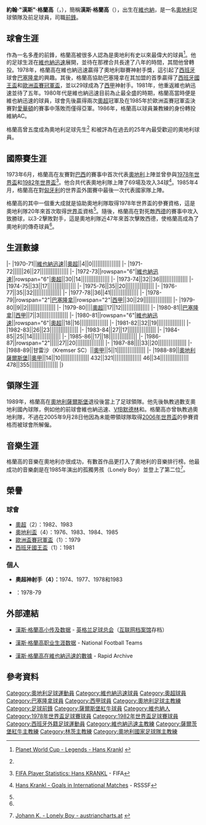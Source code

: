{{noteTA
|T=zh-hans:汉斯·克兰克尔; zh-hk:漢斯·格蘭高; zh-tw:漢斯·克蘭克爾
|G1=足球
|G2=西甲
|G3=uefa
|G4=英超
|1=zh-hans:汉斯·克兰克尔; zh-hk:漢斯·格蘭高; zh-tw:漢斯·克蘭克爾
|2=zh-hans:克兰克尔; zh-hk:格蘭高; zh-tw:克蘭克爾
|3=zh-hans:约翰·"汉斯"·克兰克尔; zh-hk:約翰·"漢斯"·格蘭高; zh-tw:約翰·"漢斯"·克蘭克爾
}}
{{Football manager infobox
| playername = Hans Krankl
| image = [[Image:Hans_Krankl.jpg|center]]
| fullname = Johann Krankl
| dateofbirth = {{birth date and age|1953|2|14|df=y}}
| cityofbirth = [[維也納|維也納]]
| countryofbirth = {{AUT}}
| height = {{Height|m=1.82}}
| position = [[前鋒_(足球)|前鋒]]
| currentclub  = --
| youthyears = 
| youthclubs = 
| years = 1970–71<br/>1971–72<br/>1972–78<br/>1978–79<br/>1980<br/>1980<br/>1981–86<br/>1986–88<br/>1988<br/>1989
| clubs = [[維也納迅速足球會|維也納迅速]]<br/>{{Link-en|維納AC|Wiener Athletiksport Club}}<br/>[[維也納迅速足球會|維也納迅速]]<br/>[[巴塞隆拿足球會|巴塞隆拿]]<br/>{{Link-en|第一維也納|First Vienna FC}}<br/>[[巴塞隆拿足球會|巴塞隆拿]]<br/>[[維也納迅速足球會|維也納迅速]]<br/>{{Link-en|維納AC|Wiener Athletiksport Club}}<br/>甘雷沙（Kremser SC）<br/>[[薩爾斯堡紅牛足球俱樂部|奧地利薩爾斯堡]]<br/>'''合計'''
| caps(goals) = {{0}}{{0}}4 {{0}}{{0}}(0)<br/>{{0}}26 {{0}}(27)<br/>201 (160)<br/>{{0}}39 {{0}}(31)<br/>{{0}}17 {{0}}(13)<br/>{{0}}{{0}}7 {{0}}{{0}}(3)<br/>145 (107)<br/>{{0}}60 {{0}}(40)<br/>{{0}}{{0}}5 {{0}}{{0}}(1)<br/>{{0}}14 {{0}}(10)<br/>'''518 (392)'''
| nationalyears = 1973-85
| nationalteam = {{fb|AUT}}
| nationalcaps(goals) = 69 (34)
| manageryears = 1989–92<br/>1992–94<br/>1994–95<br/>1996<br/>1997<br/>1998–99<br/>2000<br/>2000–01<br/>2002–05<br/>2009
| managerclubs = [[維也納迅速足球會|維也納迅速]]<br/>[[VfB默德林|VfB默德林]]<br/>{{Link-en|FC因斯布魯克|FC Tirol Innsbruck}}<br/>[[VfB默德林|VfB默德林]]<br/>基華多夫（SV Gerasdorf）<br/>[[薩爾斯堡紅牛足球俱樂部|奧地利薩爾斯堡]]<br/>[[幸運科隆|幸運科隆]]<br/>[[VfB默德林|VfB默德林]]<br/>[[奧地利國家足球隊|奧地利]]<br/>[[林茨足球會|林茨]]
}}

'''約翰·"漢斯"·格蘭高'''（'''{{lang-de|Johann "Hans" Krankl}}'''，{{bd|1953年|7月22日|catIdx=Krankl, Hans}}），簡稱'''漢斯·格蘭高'''（'''{{lang-de|Hans Krankl}}'''），出生在[[維也納|維也納]]，是一名[[奧地利|奧地利]]足球領隊及前足球員，司職[[前鋒_(足球)|前鋒]]。

==球會生涯==
作為一名多產的前鋒，格蘭高被很多人認為是奧地利有史以來最偉大的球員<ref name="pwc">{{en}}[http://www.planetworldcup.com/LEGENDS/krankl.html Planet World Cup - Legends - Hans Krankl] {{Wayback|url=http://www.planetworldcup.com/LEGENDS/krankl.html |date=20200801123710 }}</ref>。他的足球生涯在[[維也納迅速足球會|維也納迅速]]展開，並待在那裡合共長達了八年的時間，其間他曾轉投{{Link-en|維納AC|Wiener Athletiksport Club}}。1978年，格蘭高在維也納迅速贏得了奧地利聯賽神射手獎，這引起了[[西班牙|西班牙]]球會[[巴塞隆拿足球會|巴塞隆拿]]的興趣。其後，格蘭高協助巴塞隆拿在其加盟的首季贏得了[[西班牙國王盃|西班牙國王盃]]和[[歐洲盃賽冠軍盃|歐洲盃賽冠軍盃]]，並以29球成為了[[西班牙足球甲級聯賽|西甲]]神射手。1981年，他重返維也納迅速並待了五年。1980年代是維也納迅速目前為止最全盛的時期，格蘭高當時便是維也納迅速的球員，球會先後贏得兩次[[奧地利足球超級聯賽|奧超]]冠軍及在1985年於歐洲盃賽冠軍盃決賽對[[愛華頓足球會|愛華頓]]的賽事中落敗而僅得亞軍。1986年，格蘭高以球員兼教練的身份轉投維納AC。

格蘭高曾五度成為奧地利足球先生<ref name="pwc" /> 和被評為在過去的25年內最受歡迎的奧地利球員。

==國際賽生涯==
1973年6月，格蘭高在友賽對[[巴西國家足球隊|巴西]]的賽事中首次代表[[奧地利國家足球隊|奧地利]]上陣並曾參與[[1978年世界盃|1978年世界盃]]和[[1982年世界盃|1982年世界盃]]<ref>{{en}}[http://www.fifa.com/worldfootball/statisticsandrecords/players/player=52483/index.html FIFA Player Statistics: Hans KRANKL] {{Wayback|url=http://www.fifa.com/worldfootball/statisticsandrecords/players/player=52483/index.html |date=20150406153119 }} - FIFA</ref>。他合共代表奧地利隊上陣了69場及攻入34球<ref>{{en}}[http://www.rsssf.com/miscellaneous/krankl-intlg.html Hans Krankl - Goals in International Matches] {{Wayback|url=http://www.rsssf.com/miscellaneous/krankl-intlg.html |date=20080605010032 }} - RSSSF</ref>。1985年4月，格蘭高在對[[匈牙利國家足球隊|匈牙利]]的世界盃外圍賽中最後一次代表國家隊上陣。

格蘭高的其中一個重大成就是協助奧地利隊取得1978年世界盃的參賽資格，這是奧地利隊20年來首次取得[[世界盃|世界盃]]資格<ref name="pwc" />。隨後，格蘭高在對死敵[[德國國家足球隊|西德]]的賽事中攻入致勝球，以3-2擊敗對手，這是奧地利隊近47年來首次擊敗西德，使格蘭高成為了奧地利的傳奇球員<ref name="pwc" />。

==生涯數據==
{{Football player statistics 1|YY}}
{{Football player statistics 2|AUT|YY}}
|-
|1970-71||[[維也納迅速足球會|維也納迅速]]||[[奧地利足球超級聯賽|奧超]]||4||0||||||||||||||||
|-
|1971-72||{{Link-en|維納AC|Wiener Athletiksport Club}}||||26||27||||||||||||||||
|-
|1972-73||rowspan="6"|[[維也納迅速足球會|維也納迅速]]||rowspan="6"|[[奧地利足球超級聯賽|奧超]]||30||14||||||||||||||||
|-
|1973-74||32||36||||||||||||||||
|-
|1974-75||33||17||||||||||||||||
|-
|1975-76||35||20||||||||||||||||
|-
|1976-77||35||32||||||||||||||||
|-
|1977-78||36||41||||||||||||||||
{{Football player statistics 2|ESP|YY}}
|-
|1978-79||rowspan="2"|[[巴塞隆拿足球會|巴塞隆拿]]||rowspan="2"|[[西班牙足球甲級聯賽|西甲]]||30||29||||||||||||||||
|-
|1979-80||9||2||||||||||||||||
{{Football player statistics 2|AUT|YY}}
|-
|1979-80||{{Link-en|第一維也納|First Vienna FC}}||[[奧地利足球超級聯賽|奧超]]||17||12||||||||||||||||
{{Football player statistics 2|ESP|YY}}
|-
|1980-81||[[巴塞隆拿足球會|巴塞隆拿]]||[[西班牙足球甲級聯賽|西甲]]||7||3||||||||||||||||
{{Football player statistics 2|AUT|YY}}
|-
|1980-81||rowspan="6"|[[維也納迅速足球會|維也納迅速]]||rowspan="6"|[[奧地利足球超級聯賽|奧超]]||18||16||||||||||||||||
|-
|1981-82||32||19||||||||||||||||
|-
|1982-83||26||23||||||||||||||||
|-
|1983-84||27||17||||||||||||||||
|-
|1984-85||25||14||||||||||||||||
|-
|1985-86||17||18||||||||||||||||
|-
|1986-87||rowspan="2"|{{Link-en|維納AC|Wiener Athletiksport Club}}||||27||20||||||||||||||||
|-
|1987-88||||33||20||||||||||||||||
|-
|1988-89||甘雷沙（Kremser SC）||[[奧甲|奧甲]]||5||1||||||||||||||||
|-
|1988-89||[[薩爾斯堡紅牛足球俱樂部|奧地利薩爾斯堡]]||[[奧甲|奧甲]]||14||10||||||||||||||||
{{Football player statistics 3|2|AUT}}432||321||||||||||||||||
{{Football player statistics 4|ESP}}46||34||||||||||||||||
{{Football player statistics 5}}478||355||||||||||||||||
|}

==領隊生涯==
1989年，格蘭高在[[薩爾斯堡紅牛足球俱樂部|奧地利薩爾斯堡]]退役後當上了足球領隊。他先後執教過數支奧地利國內球隊，例如他的前球會維也納迅速、[[VfB默德林|VfB默德林]]和{{Link-en|FC因斯布魯克|FC Tirol Innsbruck}}。格蘭高亦曾執教過奧地利隊，不過在2005年9月28日他因為未能帶領球隊取得[[2006年世界盃|2006年世界盃]]的參賽資格而被球會所解僱。

==音樂生涯==
格蘭高的音樂在奧地利亦很成功，有數首作品更打入了奧地利的音樂排行榜。他最成功的音樂劇是在1985年演出的孤獨男孩（Lonely Boy）並登上了第二位<ref>{{de}}[http://austriancharts.at/showitem.asp?interpret=Johann+K.&titel=Lonely+Boy&cat=s Johann K. - Lonely Boy - austriancharts.at<!-- Bot generated title -->] {{Wayback|url=http://austriancharts.at/showitem.asp?interpret=Johann+K.&titel=Lonely+Boy&cat=s |date=20070930015434 }}</ref>。

==榮譽==
===球會===
*[[奧地利足球超級聯賽|奧超]]（2）：1982、1983
*[[奧地利盃|奧地利盃]]（4）：1976、1983、1984、1985
*[[歐洲盃賽冠軍盃|歐洲盃賽冠軍盃]]（1）：1979
*[[西班牙國王盃|西班牙國王盃]]（1）：1981

===個人===
*'''奧超神射手（4）：'''1974、1977、1978和1983
*{{Link-en|皮奇奇獎|Pichichi Trophy}}：1978-79

==外部連結==
*{{En icon}}[https://web.archive.org/web/20040830190228/http://www.thefa.com/England/SeniorTeam/NewsAndFeatures/Postings/2004/07/England_vAustria_Krankl.htm 漢斯·格蘭高小传及数据] - [[英格兰足球总会|英格兰足球总会]]（[[互联网档案馆|互联网档案馆]]存档）
*{{En icon}}[http://www.national-football-teams.com/v2/player.php?id=20197 漢斯·格蘭高职业生涯数据] {{Wayback|url=http://www.national-football-teams.com/v2/player.php?id=20197 |date=20120915004158 }} - National Football Teams
*{{De icon}}[http://rapidarchiv.at/spieler/krankl_hans.html 漢斯·格蘭高在維也納迅速的數據] {{Wayback|url=http://rapidarchiv.at/spieler/krankl_hans.html |date=20080214223635 }} - Rapid Archive
{{西甲聯賽金靴}}

==參考資料==
{{reflist}}

{{Authority control}}
{{DEFAULTSORT:Krankl, Hans}}
[[Category:奧地利足球運動員|Category:奧地利足球運動員]]
[[Category:維也納迅速球員|Category:維也納迅速球員]]
[[Category:奧超球員|Category:奧超球員]]
[[Category:巴塞隆拿球員|Category:巴塞隆拿球員]]
[[Category:西甲球員|Category:西甲球員]]
[[Category:奧地利足球主教練|Category:奧地利足球主教練]]
[[Category:足球前鋒|Category:足球前鋒]]
[[Category:薩爾斯堡紅牛球員|Category:薩爾斯堡紅牛球員]]
[[Category:維也納人|Category:維也納人]]
[[Category:1978年世界盃足球賽球員|Category:1978年世界盃足球賽球員]]
[[Category:1982年世界盃足球賽球員|Category:1982年世界盃足球賽球員]]
[[Category:西班牙外籍足球運動員|Category:西班牙外籍足球運動員]]
[[Category:維也納迅速主教練|Category:維也納迅速主教練]]
[[Category:薩爾茨堡紅牛主教練|Category:薩爾茨堡紅牛主教練]]
[[Category:林茨主教練|Category:林茨主教練]]
[[Category:奧地利國家足球隊主教練|Category:奧地利國家足球隊主教練]]